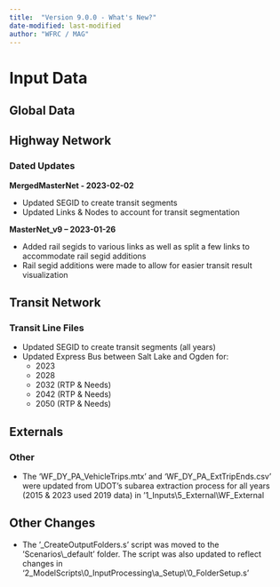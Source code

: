 ```yaml
---
title:  "Version 9.0.0 - What's New?"
date-modified: last-modified
author: "WFRC / MAG"
---
```


# Input Data

## Global Data

## Highway Network
### Dated Updates

**MergedMasterNet - 2023-02-02**

 - Updated SEGID to create transit segments
 - Updated Links & Nodes to account for transit segmentation

**MasterNet_v9 – 2023-01-26**

 - Added rail segids to various links as well as split a few links to accommodate rail segid additions
 - Rail segid additions were made to allow for easier transit result visualization

## Transit Network
### Transit Line Files
 - Updated SEGID to create transit segments (all years)
 - Updated Express Bus between Salt Lake and Ogden for:
    - 2023
    - 2028
    - 2032 (RTP & Needs)
    - 2042 (RTP & Needs)
    - 2050 (RTP & Needs)

## Externals
### Other
  - The 'WF_DY_PA_VehicleTrips.mtx' and 'WF_DY_PA_ExtTripEnds.csv' were updated from UDOT’s subarea extraction process for all years (2015 & 2023 used 2019 data) in '1_Inputs\\5_External\\WF_External

## Other Changes
 - The '_CreateOutputFolders.s' script was moved to the 'Scenarios\\_default' folder. The script was also updated to reflect changes in '2_ModelScripts\\0_InputProcessing\\a_Setup\\'0_FolderSetup.s’


